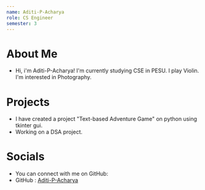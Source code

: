 ```yaml
---
name: Aditi-P-Acharya
role: CS Engineer
semester: 3
---
```


# About Me

* Hi, i'm Aditi-P-Acharya! I'm currently studying CSE in PESU. I play Violin. I'm interested in Photography.

# Projects

* I have created a project "Text-based Adventure Game" on python using tkinter gui.
* Working on a DSA project.

# Socials

* You can connect with me on GitHub:
 * GitHub : [Aditi-P-Acharya](https://github.com/aditi-acharya)
